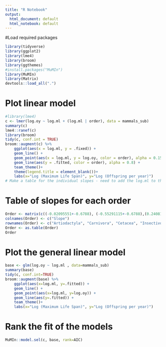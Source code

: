 ```yaml
---
title: "R Notebook"
output:
  html_document: default
  html_notebook: default
---
```

#Load required packages
```r
library(tidyverse)
library(ggplot2)
library(lme4)
library(broom)
library(ggthemes)
#install.packages("MuMIn")
library(MuMIn)
library(Matrix)
devtools::load_all(".")
```
# Plot linear model 
```r
#library(lme4)
c <- lmer(log.oy ~ log.ml + (log.ml | order), data = mammals_sub)
summary(c)
lme4::ranef(c)
library(broom)
tidy(c, conf.int = TRUE)
broom::augment(c) %>%
    ggplot(aes(x = log.ml, y = .fixed)) +
    geom_line() +
    geom_point(aes(x = log.ml, y = log.oy, color = order), alpha = 0.15) +
    geom_line(aes(y = .fitted, color = order), alpha = 0.8) + 
    team_theme()+
    theme(legend.title = element_blank())+
    labs(x="Log (Maximum Life Span)", y="Log (Offspring per year)")
# Make a table for the individual slopes - need to add the log.ml to the fixed effect slope which is -0.6788
```
# Table of slopes for each order
```r
Order <- matrix(c((-0.02095551+-0.6788), (-0.55291115+-0.6788),(0.24081831+-0.6788), (0.23992633+-0.6788), (0.21776353+-0.6788), (-0.33380489+-0.6788), (0.20916338+-0.6788)), ncol=1, byrow=TRUE)
colnames(Order) <- c("Slope")
rownames(Order) <- c("Artiodactyla", "Carnivora", "Cetacea", "Insectivora", "Lagomorpha", "Primates", "Rodentia")
Order <- as.table(Order)
Order
```


# Plot the general linear model 
```r
base <- glm(log.oy ~ log.ml , data=mammals_sub)
summary(base)
tidy(c, conf.int=TRUE)
broom::augment(base) %>%
    ggplot(aes(x=log.ml, y=.fitted)) +
    geom_line() +
    geom_point(aes(x=log.ml, y=log.oy)) +
    geom_line(aes(y=.fitted)) + 
    team_theme()+
    labs(x="Log (Maximum Life Span)", y="Log (Offspring per year)")
```

# Rank the fit of the models
```r
MuMIn::model.sel(c, base, rank=AIC)
```

